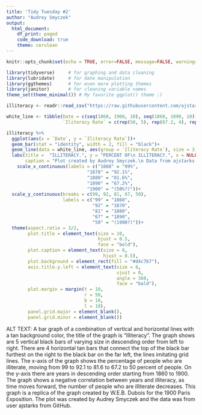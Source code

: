 ```yaml
---
title: 'Tidy Tuesday #2'
author: "Audrey Smyczek"
output: 
  html_document:
    df_print: paged
    code_download: true
    theme: cerulean
---
```


```r
knitr::opts_chunk$set(echo = TRUE, error=FALSE, message=FALSE, warning=FALSE)
```


```r
library(tidyverse)     # for graphing and data cleaning
library(lubridate)     # for date manipulation
library(ggthemes)      # for even more plotting themes
library(janitor)       # for cleaning variable names
theme_set(theme_minimal()) # My favorite ggplot() theme :)
```


```r

illiteracy <- readr::read_csv("https://raw.githubusercontent.com/ajstarks/dubois-data-portraits/master/challenge/2022/challenge06/data.csv")

```


```r
white_line <- tibble(Date = c(seq(1860, 1900, 10), seq(1860, 1890, 10), seq(1860, 1880, 10), seq(1860, 1870, 10)), 
                     `Iliteracy Rate` = c(rep(50, 5), rep(67.2, 4), rep(81.6, 3), rep(92.1, 2)))

illiteracy %>% 
  ggplot(aes(x = `Date`, y = `Iliteracy Rate`))+
  geom_bar(stat = "identity", width = 2, fill = "black")+
  geom_line(data = white_line, aes(group = `Iliteracy Rate`), size = 3, color = "#eae3c9")+
  labs(title =  "ILLITERACY.", y = "PERCENT OF\n ILLITERACY.", x = NULL,
       caption = "Plot created by Audrey Smyczek.\n Data from ajstarks via GitHub.")+
    scale_x_continuous(labels = c("1860" = "99%",
                              "1870" = "92.1%",
                              "1880" = "81.6%",
                              "1890" = "67.2%",
                              "1900" = "(50%?)"))+
  scale_y_continuous(breaks = c(99, 92, 81, 67, 50),
                     labels = c("99" = "1860",
                                "92" = "1870",
                                "81" = "1880",
                                "67" = "1890",
                                "50" = "(1900?)"))+
  theme(aspect.ratio = 3/2,
        plot.title = element_text(size = 10,
                                  hjust = 0.5,
                                  face = "bold"),
        plot.caption = element_text(size = 8,
                                    hjust = 0.5),
        plot.background = element_rect(fill = "#d4c7b7"),
        axis.title.y.left = element_text(size = 6,
                                         vjust = 0,
                                         angle = 360,
                                         face = "bold"),
        plot.margin = margin(t = 10,
                             r = 50,
                             b = 10,
                             l = 10),
        panel.grid.major = element_blank(),
        panel.grid.minor = element_blank())

```


ALT TEXT: A bar graph of a combination of vertical and horizontal lines with a tan background color, the title of the graph is "Illiteracy". The graph shows are 5 vertical black bars of varying size in descending order from left to right. There are 4 horizontal tan bars that connect the top of the black bar furthest on the right to the black bar on the far left, the lines imitating grid lines. The x-axis of the graph shows the percentage of people who are illiterate, moving from 99 to 92.1 to 81.6 to 67.2 to 50 percent of people. On the y-axis there are years in descending order starting from 1860 to 1900. The graph shows a negative correlation between years and illiteracy, as time moves forward, the number of people who are illiterate decreases. This graph is a replica of the graph created by W.E.B. Dubois for the 1900 Paris Exposition. The plot was created by Audrey Smyczek and the data was from user ajstarks from GitHub.


